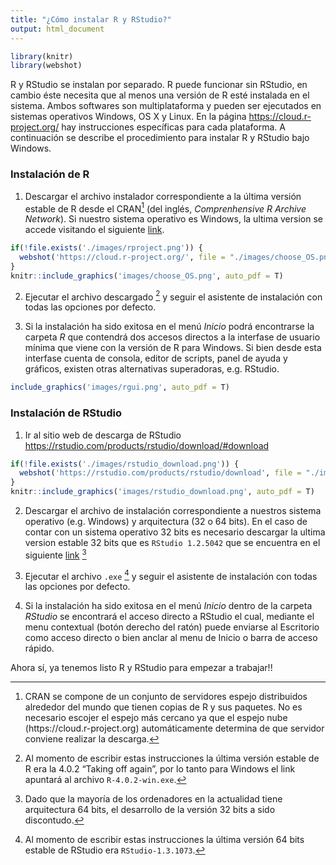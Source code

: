 ```yaml
---
title: "¿Cómo instalar R y RStudio?"
output: html_document
---
```


```r
library(knitr)
library(webshot)
```


R y RStudio se instalan por separado. R puede funcionar sin RStudio, en cambio éste necesita que al menos una versión de R esté instalada en el sistema. Ambos softwares son multiplataforma y pueden ser ejecutados en sistemas operativos Windows, OS X  y Linux. En la página [https://cloud.r-project.org/](https://cloud.r-project.org/) hay instrucciones específicas para cada plataforma. A continuación se describe el procedimiento para instalar R y RStudio bajo Windows.

### Instalación de R

1) Descargar el archivo instalador correspondiente a la última versión estable de R desde el CRAN[^1] (del inglés, _Comprenhensive R Archive Network_).  Si nuestro sistema operativo es Windows, la ultima version se accede visitando el siguiente [link](https://cloud.r-project.org/bin/windows/base/release.htm).

[^1]: CRAN se compone de un conjunto de servidores espejo distribuidos alrededor del mundo que tienen copias de R y sus paquetes. No es necesario escojer el espejo más cercano ya que el espejo nube (https://cloud.r-project.org) automáticamente determina de que servidor conviene realizar la descarga.

```r
if(!file.exists('./images/rproject.png')) {
  webshot('https://cloud.r-project.org/', file = "./images/choose_OS.png")
}
knitr::include_graphics('images/choose_OS.png', auto_pdf = T)
```

2) Ejecutar el archivo descargado [^2] y seguir el asistente de instalación con todas las opciones por defecto. 

[^2]: Al momento de escribir estas instrucciones la última versión estable de R era la 4.0.2 "Taking off again", por lo tanto para Windows el link apuntará al archivo `R-4.0.2-win.exe`. 

3) Si la instalación ha sido exitosa en el menú _Inicio_ podrá encontrarse la carpeta _R_ que contendrá dos accesos directos a la interfase de usuario mínima que viene con la versión de R para Windows. Si bien desde esta interfase cuenta de consola, editor de scripts, panel de ayuda y gráficos, existen otras alternativas superadoras, e.g. RStudio.

```r
include_graphics('images/rgui.png', auto_pdf = T)
```

### Instalación de RStudio

1) Ir al sitio web de descarga de RStudio [https://rstudio.com/products/rstudio/download/#download](https://rstudio.com/products/rstudio/download/#download)

```r
if(!file.exists('./images/rstudio_download.png')) {
  webshot('https://rstudio.com/products/rstudio/download', file = "./images/rstudio_download.png", selector = "body > div.wrapper > div:nth-child(4)")
}
knitr::include_graphics('images/rstudio_download.png', auto_pdf = T)
```

2) Descargar el archivo de instalación correspondiente a nuestros sistema operativo (e.g. Windows) y arquitectura (32 o 64 bits). En el caso de contar con un sistema operativo 32 bits es necesario descargar la ultima version estable 32 bits que es `RStudio 1.2.5042` que se encuentra en el siguiente [link](https://rstudio.com/products/rstudio/older-versions/) [^3]

[^3]: Dado que la mayoría de los ordenadores en la actualidad tiene arquitectura 64 bits, el desarrollo de la versión 32 bits a sido discontudo. 

3) Ejecutar el archivo `.exe` [^4] y seguir el asistente de instalación con todas las opciones por defecto.

[^4]: Al momento de escribir estas instrucciones la última versión 64 bits estable de RStudio era  `RStudio-1.3.1073`. 

4) Si la instalación ha sido exitosa en el menú _Inicio_ dentro de la carpeta _RStudio_  se encontrará el acceso directo a RStudio el cual, mediante el menu contextual (botón derecho del ratón) puede enviarse al Escritorio como acceso directo o bien anclar al menu de Inicio o barra de acceso rápido.
   
Ahora sí, ya tenemos listo R y RStudio para empezar a trabajar!!